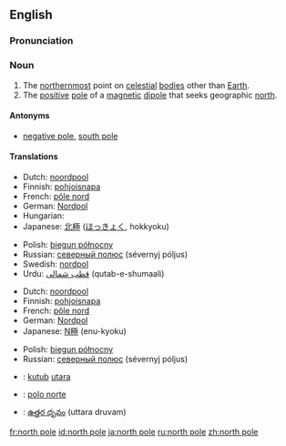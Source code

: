 {{see|North Pole}}
==English==

===Pronunciation===
{{IPA|/ˌnɔːθ ˈpəʊl/}}

===Noun===
{{en-noun|sg=[[north]] [[pole]]}}

# The [[northernmost]] point on [[celestial]] [[body|bodies]] other than [[Earth]].
# The [[positive]] [[pole]] of a [[magnetic]] [[dipole]] that seeks geographic [[north]].

====Antonyms====
*{{italbrac-colon|positive pole}} [[negative pole]], [[south pole]]

====Translations====
{{trans-top|northernmost point on celestial bodies}}
*Dutch: [[noordpool]] {{m}}
*Finnish: [[pohjoisnapa]]
*French: [[pôle nord]] {{m}}
*German: [[Nordpol]] {{m}}
*Hungarian: {{t|hu|Északi-sark}}
*Japanese: [[北極]] ([[ほっきょく]], hokkyoku)
{{trans-mid}}
*Polish: [[biegun północny]] {{m}}
*Russian: [[северный полюс]] (sévernyj póljus) {{m}}
*Swedish: [[nordpol]] {{c}}
*Urdu: [[قطب شمالی]] (qutab-e-shumaali) {{m}}
{{trans-bottom}}

{{trans-top|positive pole of a magnetic dipole}}
*Dutch: [[noordpool]] {{m}}
*Finnish: [[pohjoisnapa]]
*French: [[pôle nord]] {{m}}
*German: [[Nordpol]] {{m}}
*Japanese: [[N極]] (enu-kyoku)
{{trans-mid}}
*Polish: [[biegun północny]] {{m}}
*Russian: [[северный полюс]] (sévernyj póljus) {{m}}
{{trans-bottom}}

{{checktrans-top}}
*{{ttbc|Indonesian}}: [[kutub]] [[utara]]
{{checktrans-mid}}
*{{ttbc|Spanish}}: [[polo norte]]
*{{ttbc|Telugu}}: [[ఉత్తర దృవం]] (uttara druvam)
{{checktrans-bottom}}

[[fr:north pole]]
[[id:north pole]]
[[ja:north pole]]
[[ru:north pole]]
[[zh:north pole]]